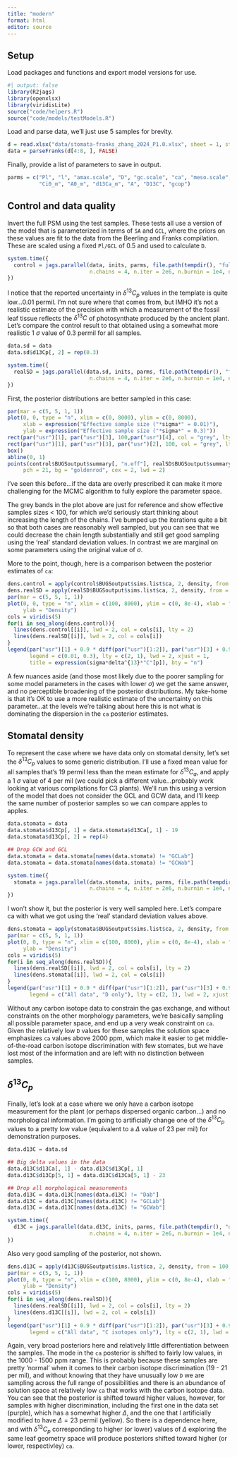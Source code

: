 ```yaml
---
title: "modern"
format: html
editor: source
---
```


## Setup

Load packages and functions and export model versions for use.

```r
#| output: false
library(R2jags)
library(openxlsx)
library(viridisLite)
source("code/helpers.R")
source("code/models/testModels.R")
```

Load and parse data, we'll just use 5 samples for brevity.

```r
d = read.xlsx("data/stomata-franks_zhang_2024_P1.0.xlsx", sheet = 1, startRow = 3)
data = parseFranks(d[4:8, ], FALSE)
```

Finally, provide a list of parameters to save in output.

```r
parms = c("Pl", "l", "amax.scale", "D", "gc.scale", "ca", "meso.scale",
          "Ci0_m", "A0_m", "d13Ca_m", "A", "D13C", "gcop")
```

## Control and data quality

Invert the full PSM using the test samples. These tests all use a version of the model that is parameterized in terms of `SA` and `GCL`, where the priors on these values are fit to the data from the Beerling and Franks compilation. These are scaled using a fixed `Pl/GCL` of 0.5 and used to calculate `D`.

```r
system.time({
  control = jags.parallel(data, inits, parms, file.path(tempdir(), "fullFranks.txt"), 
                          n.chains = 4, n.iter = 2e6, n.burnin = 1e4, n.thin = 1e3)
})
```

I notice that the reported uncertainty in $\delta^{13}C_{p}$ values in the template is quite low...0.01 permil. I'm not sure where that comes from, but IMHO it's not a realistic estimate of the precision with which a measurement of the fossil leaf tissue reflects the $\delta^{13}C$ of photosynthate produced by the ancient plant. Let's compare the control result to that obtained using a somewhat more realistic 1 $\sigma$ value of 0.3 permil for all samples. \symbol{"2030}

```r
data.sd = data
data.sd$d13Cp[, 2] = rep(0.3)

system.time({
  realSD = jags.parallel(data.sd, inits, parms, file.path(tempdir(), "fullFranks.txt"), 
                          n.chains = 4, n.iter = 2e6, n.burnin = 1e4, n.thin = 1e3)
})
```

First, the posterior distributions are better sampled in this case:

```r
par(mar = c(5, 5, 1, 1))
plot(0, 0, type = "n", xlim = c(0, 8000), ylim = c(0, 8000),
     xlab = expression("Effective sample size ("*sigma*" = 0.01)"),
     ylab = expression("Effective sample size ("*sigma*" = 0.3)"))
rect(par("usr")[1], par("usr")[3], 100,par("usr")[4], col = "grey", lty = 0)
rect(par("usr")[1], par("usr")[3], par("usr")[2], 100, col = "grey", lty = 0)
box()
abline(0, 1)
points(control$BUGSoutput$summary[, "n.eff"], realSD$BUGSoutput$summary[, "n.eff"],
     pch = 21, bg = "goldenrod", cex = 2, lwd = 2)
```

I've seen this before...if the data are overly prescribed it can make it more challenging for the MCMC algorithm to fully explore the parameter space.

The grey bands in the plot above are just for reference and show effective samples sizes \< 100, for which we'd seriously start thinking about increasing the length of the chains. I've bumped up the iterations quite a bit so that both cases are reasonably well sampled, but you can see that we could decrease the chain length substantially and still get good sampling using the 'real' standard deviation values. In contrast we are marginal on some parameters using the original value of $\sigma$.

More to the point, though, here is a comparison between the posterior estimates of `ca`:

```r
dens.control = apply(control$BUGSoutput$sims.list$ca, 2, density, from = 100, to = 8000)
dens.realSD = apply(realSD$BUGSoutput$sims.list$ca, 2, density, from = 100, to = 8000)
par(mar = c(5, 5, 1, 1))
plot(0, 0, type = "n", xlim = c(100, 8000), ylim = c(0, 8e-4), xlab = "ca (ppm)",
     ylab = "Density")
cols = viridis(5)
for(i in seq_along(dens.control)){
  lines(dens.control[[i]], lwd = 2, col = cols[i], lty = 2)
  lines(dens.realSD[[i]], lwd = 2, col = cols[i])
}
legend(par("usr")[1] + 0.9 * diff(par("usr")[1:2]), par("usr")[3] + 0.9 * diff(par("usr")[3:4]), 
       legend = c(0.01, 0.3), lty = c(2, 1), lwd = 2, xjust = 1,
       title = expression(sigma*delta^{13}*"C"[p]), bty = "n")
```

A few nuances aside (and those most likely due to the poorer sampling for some model parameters in the cases with lower $\sigma$) we get the same answer, and no perceptible broadening of the posterior distributions. My take-home is that it's OK to use a more realistic estimate of the uncertainty on this parameter...at the levels we're talking about here this is not what is dominating the dispersion in the `ca` posterior estimates.

## Stomatal density

To represent the case where we have data only on stomatal density, let's set the $\delta^{13}C_p$ values to some generic distribution. I'll use a fixed mean value for all samples that's 19 permil less than the mean estimate for $\delta^{13}C_a$, and apply a 1 $\sigma$ value of 4 per mil (we could pick a different value...probably work looking at various compilations for C3 plants). We'll run this using a version of the model that does not consider the GCL and GCW data, and I'll keep the same number of posterior samples so we can compare apples to apples.

```r
data.stomata = data
data.stomata$d13Cp[, 1] = data.stomata$d13Ca[, 1] - 19
data.stomata$d13Cp[, 2] = rep(4)

## Drop GCW and GCL
data.stomata = data.stomata[names(data.stomata) != "GCLab"]
data.stomata = data.stomata[names(data.stomata) != "GCWab"]

system.time({
  stomata = jags.parallel(data.stomata, inits, parms, file.path(tempdir(), "DonlyFranks.txt"), 
                          n.chains = 4, n.iter = 2e6, n.burnin = 1e4, n.thin = 1e3)
})

```

I won't show it, but the posterior is very well sampled here. Let's compare ca with what we got using the 'real' standard deviation values above.

```r
dens.stomata = apply(stomata$BUGSoutput$sims.list$ca, 2, density, from = 100, to = 8000)
par(mar = c(5, 5, 1, 1))
plot(0, 0, type = "n", xlim = c(100, 8000), ylim = c(0, 8e-4), xlab = "ca (ppm)",
     ylab = "Density")
cols = viridis(5)
for(i in seq_along(dens.realSD)){
  lines(dens.realSD[[i]], lwd = 2, col = cols[i], lty = 2)
  lines(dens.stomata[[i]], lwd = 2, col = cols[i])
}
legend(par("usr")[1] + 0.9 * diff(par("usr")[1:2]), par("usr")[3] + 0.9 * diff(par("usr")[3:4]), 
       legend = c("All data", "D only"), lty = c(2, 1), lwd = 2, xjust = 1, bty = "n")
```

Without any carbon isotope data to constrain the gas exchange, and without constraints on the other morphology parameters, we're basically sampling all possible parameter space, and end up a very weak constraint on `ca`. Given the relatively low `D` values for these samples the solution space emphasizes `ca` values above 2000 ppm, which make it easier to get middle-of-the-road carbon isotope discrimination with few stomates, but we have lost most of the information and are left with no distinction between samples.

## $\delta^{13}C_p$

Finally, let's look at a case where we only have a carbon isotope measurement for the plant (or perhaps dispersed organic carbon...) and no morphological information. I'm going to artificially change one of the $\delta^{13}C_p$ values to a pretty low value (equivalent to a $\Delta$ value of 23 per mil) for demonstration purposes.

```r
data.d13C = data.sd

## Big delta values in the data
data.d13C$d13Ca[, 1] - data.d13C$d13Cp[, 1]
data.d13C$d13Cp[5, 1] = data.d13C$d13Ca[5, 1] - 23

## Drop all morphological measurements
data.d13C = data.d13C[names(data.d13C) != "Dab"]
data.d13C = data.d13C[names(data.d13C) != "GCLab"]
data.d13C = data.d13C[names(data.d13C) != "GCWab"]

system.time({
  d13C = jags.parallel(data.d13C, inits, parms, file.path(tempdir(), "d13ConlyFranks.txt"), 
                          n.chains = 4, n.iter = 2e6, n.burnin = 1e4, n.thin = 1e3)
})

```

Also very good sampling of the posterior, not shown.

```r
dens.d13C = apply(d13C$BUGSoutput$sims.list$ca, 2, density, from = 100, to = 8000)
par(mar = c(5, 5, 1, 1))
plot(0, 0, type = "n", xlim = c(100, 8000), ylim = c(0, 8e-4), xlab = "ca (ppm)",
     ylab = "Density")
cols = viridis(5)
for(i in seq_along(dens.realSD)){
  lines(dens.realSD[[i]], lwd = 2, col = cols[i], lty = 2)
  lines(dens.d13C[[i]], lwd = 2, col = cols[i])
}
legend(par("usr")[1] + 0.9 * diff(par("usr")[1:2]), par("usr")[3] + 0.9 * diff(par("usr")[3:4]), 
       legend = c("All data", "C isotopes only"), lty = c(2, 1), lwd = 2, xjust = 1, bty = "n")
```

Again, very broad posteriors here and relatively little differentiation between the samples. The mode in the `ca` posterior is shifted to fairly low values, in the 1000 - 1500 ppm range. This is probably because these samples are pretty 'normal' when it comes to their carbon isotope discrimination (19 - 21 per mil), and without knowing that they have unusually low `D` we are sampling across the full range of possibilities and there is an abundance of solution space at relatively low `ca` that works with the carbon isotope data. You can see that the posterior is shifted toward higher values, however, for samples with higher discrimination, including the first one in the data set (purple), which has a somewhat higher $\Delta$, and the one that I artificially modified to have $\Delta = 23$ permil (yellow). So there is a dependence here, and with $\delta^{13}C_p$ corresponding to higher (or lower) values of $\Delta$ exploring the same leaf geometry space will produce posteriors shifted toward higher (or lower, respectivley) `ca`.
